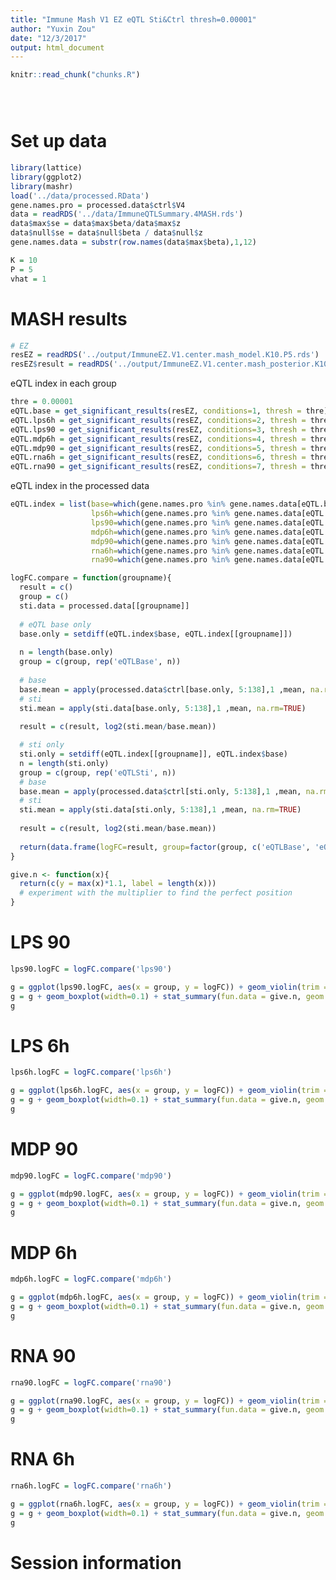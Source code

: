 ```yaml
---
title: "Immune Mash V1 EZ eQTL Sti&Ctrl thresh=0.00001"
author: "Yuxin Zou"
date: "12/3/2017"
output: html_document
---
```

```r
knitr::read_chunk("chunks.R")
```

<!-- Update knitr chunk options -->
```r
```

<!-- Insert the date the file was last updated -->
```r
```

<!-- Insert the code version (Git commit SHA1) if Git repository exists and R
 package git2r is installed -->
```r
```

# Set up data

```r
library(lattice)
library(ggplot2)
library(mashr)
load('../data/processed.RData')
gene.names.pro = processed.data$ctrl$V4
data = readRDS('../data/ImmuneQTLSummary.4MASH.rds')
data$max$se = data$max$beta/data$max$z
data$null$se = data$null$beta / data$null$z
gene.names.data = substr(row.names(data$max$beta),1,12)

K = 10
P = 5
vhat = 1
```

# MASH results

```r
# EZ
resEZ = readRDS('../output/ImmuneEZ.V1.center.mash_model.K10.P5.rds')
resEZ$result = readRDS('../output/ImmuneEZ.V1.center.mash_posterior.K10.P5.rds')
```

eQTL index in each group 

```r
thre = 0.00001
eQTL.base = get_significant_results(resEZ, conditions=1, thresh = thre)
eQTL.lps6h = get_significant_results(resEZ, conditions=2, thresh = thre)
eQTL.lps90 = get_significant_results(resEZ, conditions=3, thresh = thre)
eQTL.mdp6h = get_significant_results(resEZ, conditions=4, thresh = thre)
eQTL.mdp90 = get_significant_results(resEZ, conditions=5, thresh = thre)
eQTL.rna6h = get_significant_results(resEZ, conditions=6, thresh = thre)
eQTL.rna90 = get_significant_results(resEZ, conditions=7, thresh = thre)
```

eQTL index in the processed data

```r
eQTL.index = list(base=which(gene.names.pro %in% gene.names.data[eQTL.base]),
                  lps6h=which(gene.names.pro %in% gene.names.data[eQTL.lps6h]),
                  lps90=which(gene.names.pro %in% gene.names.data[eQTL.lps90]),
                  mdp6h=which(gene.names.pro %in% gene.names.data[eQTL.mdp6h]),
                  mdp90=which(gene.names.pro %in% gene.names.data[eQTL.mdp90]),
                  rna6h=which(gene.names.pro %in% gene.names.data[eQTL.rna6h]),
                  rna90=which(gene.names.pro %in% gene.names.data[eQTL.rna90]))
```

<!--
```r
gene.names.lps6h = substr(row.names(data$max$beta[eQTL.lps6h,]),1,12)
resEZ.lps6h = readRDS(paste0('../output/ImmuneEZ.V',vhat,'.center.resEZ.reQTL.lps6h.K',K,'.P',P,'.rds'))

gene.names.lps90 = substr(row.names(data$max$beta[eQTL.lps90,]),1,12)
resEZ.lps90 = readRDS(paste0('../output/ImmuneEZ.V',vhat,'.center.resEZ.reQTL.lps90.K',K,'.P',P,'.rds'))

gene.names.mdp6h = substr(row.names(data$max$beta[eQTL.mdp6h,]),1,12)
resEZ.mdp6h = readRDS(paste0('../output/ImmuneEZ.V',vhat,'.center.resEZ.reQTL.mdp6h.K',K,'.P',P,'.rds'))

gene.names.mdp90 = substr(row.names(data$max$beta[eQTL.mdp90,]),1,12)
resEZ.mdp90 = readRDS(paste0('../output/ImmuneEZ.V',vhat,'.center.resEZ.reQTL.mdp90.K',K,'.P',P,'.rds'))

gene.names.rna6h = substr(row.names(data$max$beta[eQTL.rna6h,]),1,12)
resEZ.rna6h = readRDS(paste0('../output/ImmuneEZ.V',vhat,'.center.resEZ.reQTL.rna6h.K',K,'.P',P,'.rds'))

gene.names.rna90 = substr(row.names(data$max$beta[eQTL.rna90,]),1,12)
resEZ.rna90 = readRDS(paste0('../output/ImmuneEZ.V',vhat,'.center.resEZ.reQTL.rna90.K',K,'.P',P,'.rds'))

reQTL.index = list(lps6h=which(gene.names.pro %in% gene.names.lps6h[get_significant_results(resEZ.lps6h)]),
                   lps90=which(gene.names.pro %in% gene.names.lps90[get_significant_results(resEZ.lps90)]),
                   mdp6h=which(gene.names.pro %in% gene.names.mdp6h[get_significant_results(resEZ.mdp6h)]),
                   mdp90=which(gene.names.pro %in% gene.names.mdp90[get_significant_results(resEZ.mdp90)]),
                   rna6h=which(gene.names.pro %in% gene.names.rna6h[get_significant_results(resEZ.rna6h)]),
                   rna90=which(gene.names.pro %in% gene.names.rna90[get_significant_results(resEZ.rna90)]))
```
-->

```r
logFC.compare = function(groupname){
  result = c()
  group = c()
  sti.data = processed.data[[groupname]]
  
  # eQTL base only
  base.only = setdiff(eQTL.index$base, eQTL.index[[groupname]])
  
  n = length(base.only)
  group = c(group, rep('eQTLBase', n))
  
  # base
  base.mean = apply(processed.data$ctrl[base.only, 5:138],1 ,mean, na.rm=TRUE)
  # sti
  sti.mean = apply(sti.data[base.only, 5:138],1 ,mean, na.rm=TRUE)
  
  result = c(result, log2(sti.mean/base.mean))

  # sti only
  sti.only = setdiff(eQTL.index[[groupname]], eQTL.index$base)
  n = length(sti.only)
  group = c(group, rep('eQTLSti', n))
  # base
  base.mean = apply(processed.data$ctrl[sti.only, 5:138],1 ,mean, na.rm=TRUE)
  # sti
  sti.mean = apply(sti.data[sti.only, 5:138],1 ,mean, na.rm=TRUE)
  
  result = c(result, log2(sti.mean/base.mean))
  
  return(data.frame(logFC=result, group=factor(group, c('eQTLBase', 'eQTLSti'))))
}

give.n <- function(x){
  return(c(y = max(x)*1.1, label = length(x))) 
  # experiment with the multiplier to find the perfect position
}
```

# LPS 90
```r
lps90.logFC = logFC.compare('lps90')

g = ggplot(lps90.logFC, aes(x = group, y = logFC)) + geom_violin(trim = FALSE)
g = g + geom_boxplot(width=0.1) + stat_summary(fun.data = give.n, geom = "text", color='red')
g
```

# LPS 6h
```r
lps6h.logFC = logFC.compare('lps6h')

g = ggplot(lps6h.logFC, aes(x = group, y = logFC)) + geom_violin(trim = FALSE)
g = g + geom_boxplot(width=0.1) + stat_summary(fun.data = give.n, geom = "text", color='red')
g
```

# MDP 90
```r
mdp90.logFC = logFC.compare('mdp90')

g = ggplot(mdp90.logFC, aes(x = group, y = logFC)) + geom_violin(trim = FALSE)
g = g + geom_boxplot(width=0.1) + stat_summary(fun.data = give.n, geom = "text", color='red')
g
```

# MDP 6h
```r
mdp6h.logFC = logFC.compare('mdp6h')

g = ggplot(mdp6h.logFC, aes(x = group, y = logFC)) + geom_violin(trim = FALSE)
g = g + geom_boxplot(width=0.1) + stat_summary(fun.data = give.n, geom = "text", color='red')
g
```

# RNA 90
```r
rna90.logFC = logFC.compare('rna90')

g = ggplot(rna90.logFC, aes(x = group, y = logFC)) + geom_violin(trim = FALSE)
g = g + geom_boxplot(width=0.1) + stat_summary(fun.data = give.n, geom = "text", color='red')
g
```

# RNA 6h
```r
rna6h.logFC = logFC.compare('rna6h')

g = ggplot(rna6h.logFC, aes(x = group, y = logFC)) + geom_violin(trim = FALSE)
g = g + geom_boxplot(width=0.1) + stat_summary(fun.data = give.n, geom = "text", color='red')
g
```


# Session information

<!-- Insert the session information into the document -->
```r
```

